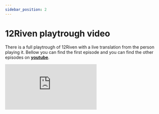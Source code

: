 ```yaml
---
sidebar_position: 2
---
```



# 12Riven playtrough video

There is a full playtrough of 12Riven with a live translation from the person playing it. Bellow you can find the first episode and you can find the other episodes on **[youtube](https://www.youtube.com/watch?v=FG_tAzt3RDQ&list=PL8FRpDBnLSFKdIHEOldqMwlOr_7ZfgxkN)**.

<div className={styles.container}>
  <iframe
    className={styles.responsiveIframe}
    src="https://www.youtube.com/embed/FG_tAzt3RDQ"
    title="12 Riven Playthrough"
    frameBorder="0"
    allow="accelerometer; autoplay; clipboard-write; encrypted-media; gyroscope; picture-in-picture"
  />
</div>

